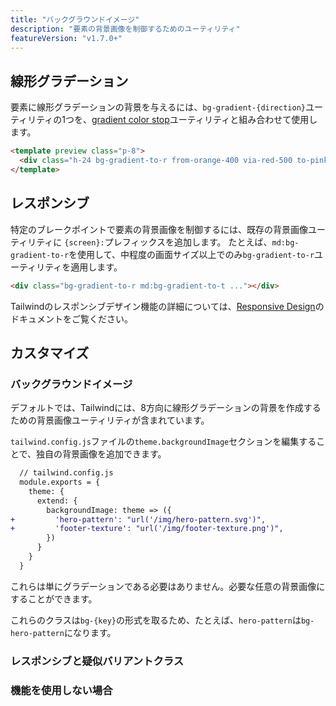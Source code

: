 ```yaml
---
title: "バックグラウンドイメージ"
description: "要素の背景画像を制御するためのユーティリティ"
featureVersion: "v1.7.0+"
---
```




## 線形グラデーション

要素に線形グラデーションの背景を与えるには、`bg-gradient-{direction}`ユーティリティの1つを、[gradient color stop](/docs/gradient-color-stops)ユーティリティと組み合わせて使用します。

```html
<template preview class="p-8">
  <div class="h-24 bg-gradient-to-r from-orange-400 via-red-500 to-pink-500"></div>
</template>
```

## レスポンシブ

特定のブレークポイントで要素の背景画像を制御するには、既存の背景画像ユーティリティに `{screen}:`プレフィックスを追加します。
たとえば、`md:bg-gradient-to-r`を使用して、中程度の画面サイズ以上でのみ`bg-gradient-to-r`ユーティリティを適用します。

```html
<div class="bg-gradient-to-r md:bg-gradient-to-t ..."></div>
```

Tailwindのレスポンシブデザイン機能の詳細については、[Responsive Design](/docs/responsive-design)のドキュメントをご覧ください。

## カスタマイズ

### バックグラウンドイメージ

デフォルトでは、Tailwindには、8方向に線形グラデーションの背景を作成するための背景画像ユーティリティが含まれています。

`tailwind.config.js`ファイルの`theme.backgroundImage`セクションを編集することで、独自の背景画像を追加できます。

```diff
  // tailwind.config.js
  module.exports = {
    theme: {
      extend: {
        backgroundImage: theme => ({
+         'hero-pattern': "url('/img/hero-pattern.svg')",
+         'footer-texture': "url('/img/footer-texture.png')",
        })
      }
    }
  }
```

これらは単にグラデーションである必要はありません。必要な任意の背景画像にすることができます。

これらのクラスは`bg-{key}`の形式を取るため、たとえば、`hero-pattern`は`bg-hero-pattern`になります。

### レスポンシブと疑似バリアントクラス

<Variants plugin="backgroundImage" />

### 機能を使用しない場合

<Disabling plugin="backgroundImage" />
